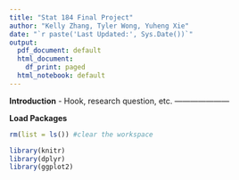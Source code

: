 ```yaml
---
title: "Stat 184 Final Project"
author: "Kelly Zhang, Tyler Wong, Yuheng Xie"
date: "`r paste('Last Updated:', Sys.Date())`"
output:
  pdf_document: default
  html_document:
    df_print: paged
  html_notebook: default
---
```


**Introduction**
- Hook, research question, etc.
---------------------

**Load Packages**
```r
rm(list = ls()) #clear the workspace

library(knitr)
library(dplyr)
library(ggplot2)
```


